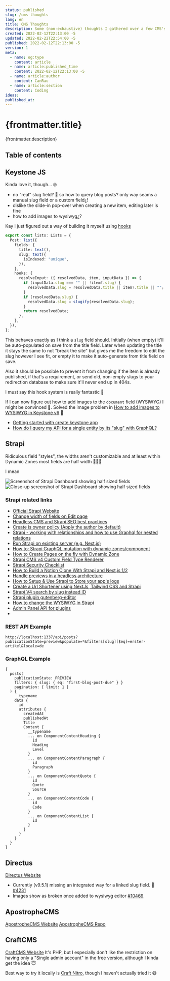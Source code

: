 ```yaml
---
status: published
slug: /cms-thoughts
lang: en
title: CMS Thoughts
description: Some (non-exhaustive) thoughts I gathered over a few CMS's I've tried out recently
created: 2022-02-12T22:13:00 -5
updated: 2022-02-22T22:54:00 -5
published: 2022-02-12T22:13:00 -5
version: 1
meta:
  - name: og:type
    content: article
  - name: article:published_time
    content: 2022-02-12T22:13:00 -5
  - name: article:author
    content: CanRau
  - name: article:section
    content: Coding
ideas:
published_at:
---
```


# {frontmatter.title}

{frontmatter.description}

## Table of contents

## Keystone JS

Kinda love it, though... 🤓

- no "real" slug field? 🤔 so how to query blog posts? only way seams a manual slug field or a custom field¿!
- dislike the slide-in pop-over when creating a new item, editing later is fine
- how to add images to wysiwyg¿?

Kay I just figured out a way of building it myself using [hooks](https://keystonejs.com/docs/guides/hooks)

```ts
export const lists: Lists = {
  Post: list({
    fields: {
      title: text(),
      slug: text({
        isIndexed: "unique",
      }),
    },
    hooks: {
      resolveInput: ({ resolvedData, item, inputData }) => {
        if (inputData.slug === "" || !item?.slug) {
          resolvedData.slug = resolvedData.title || item?.title || "";
        }
        if (resolvedData.slug) {
          resolvedData.slug = slugify(resolvedData.slug);
        }
        return resolvedData;
      },
    },
  }),
};
```

This behaves exactly as I think a `slug` field should. Initially (when empty) it'll be auto-populated on save from the title field. Later when updating the title it stays the same to not "break the site" but gives me the freedom to edit the slug however I see fit, or empty it to make it auto-generate from title field on save.

Also it should be possible to prevent it from changing if the item is already published, if that's a requirement, or send old, non-empty slugs to your redirection database to make sure it'll never end up in 404s.

I must say this hook system is really fantastic 👏

If I can now figure out how to add images to the `document` field (WYSIWYG) I might be convinced 🥰.
Solved the image problem in [How to add images to WYSIWYG in Keystone v6](en/how-to-add-images-to-wysiwyg-in-keystone-v6) 🥳

- [Getting started with create keystone app](https://keystonejs.com/docs/walkthroughs/getting-started-with-create-keystone-app)
- [How do I query my API for a single entity by its "slug" with GraphQL?](https://stackoverflow.com/questions/65829744/how-do-i-query-my-api-for-a-single-entity-by-its-slug-with-graphql)

## Strapi

Ridiculous field "styles", the widths aren't customizable and at least within Dynamic Zones most fields are half width 🤦🏻‍♂️

I mean

![Screenshot of Strapi Dashboard showing half sized fields](./strapi-dashboard-field-width.png)
![Close-up screenshot of Strapi Dashboard showing half sized fields](./strapi-dashboard-field-width_closeup.png)

### Strapi related links

- [Official Strapi Website](https://strapi.io/)
- [Change width of fields on Edit page](https://forum.strapi.io/t/change-width-of-fields-on-edit-page/181/5)
- [Headless CMS and Strapi SEO best practices](https://strapi.io/blog/headless-cms-strapi-seo-best-practices)
- [Create is owner policy (Apply the author by default)](https://docs.strapi.io/developer-docs/latest/guides/is-owner.html)
- [Strapi - working with relationships and how to use Graphql for nested relations](https://www.youtube.com/watch?v=Rw9Xd89yC2o)
- [Run Strapi on existing server (e.g. Next.js)](https://forum.strapi.io/t/run-strapi-on-existing-server-e-g-next-js/8777/1)
- [How to: Strapi GraphQL mutation with dynamic zones/component](https://stackoverflow.com/a/61376901/3484824)
- [How to Create Pages on the fly with Dynamic Zone](https://strapi.io/blog/how-to-create-pages-on-the-fly-with-dynamic-zone)
- [Strapi CMS v4 Custom Field Type Renderer](https://www.youtube.com/watch?v=3of3s_xhEnE)
- [Strapi Security Checklist](https://strapi.io/blog/strapi-security-checklist)
- [How to Build a Notion Clone With Strapi and Next.js 1/2](https://strapi.io/blog/how-to-build-a-notion-clone-with-strapi-and-next-js)
- [Handle previews in a headless architecture](https://strapi.io/blog/handling-previews-in-a-headless-architecture)
- [How to Setup & Use Strapi to Store your app's logs](https://strapi.io/blog/how-to-setup-and-use-strapi-to-store-your-app-s-logs)
- [Create a Url Shortener using NextJs, Tailwind CSS and Strapi](https://strapi.io/blog/create-a-url-shortener-using-next-js-tailwind-css-and-strapi)
- [Strapi V4 search by slug instead ID](https://forum.strapi.io/t/strapi-v4-search-by-slug-instead-id/13469)
- [Strapi plugin gutenberg-editor](https://github.com/renrizzolo/strapi-plugin-gutenberg-editor)
- [How to change the WYSIWYG in Strapi](https://strapi.io/blog/how-to-change-the-wysiwyg-in-strapi)
- [Admin Panel API for plugins](https://docs.strapi.io/developer-docs/latest/developer-resources/plugin-api-reference/admin-panel.html)
- []()

### REST API Example

```
http://localhost:1337/api/posts?publicationState=preview&populate=*&filters[slug][$eq]=erster-artikel&locale=de
```

### GraphQL Example

```gql
{
  posts(
    publicationState: PREVIEW
    filters: { slug: { eq: "first-blog-post-due" } }
    pagination: { limit: 1 }
  ) {
    __typename
    data {
      id
      attributes {
        createdAt
        publishedAt
        Title
        Content {
          __typename
          ... on ComponentContentHeading {
            id
            Heading
            Level
          }
          ... on ComponentContentParagraph {
            id
            Paragraph
          }
          ... on ComponentContentQuote {
            id
            Quote
            Source
          }
          ... on ComponentContentCode {
            id
            Code
          }
          ... on ComponentContentList {
            id
          }
        }
      }
    }
  }
}
```

## Directus

[Directus Website](https://directus.io)

- Currently (v9.5.1) missing an integrated way for a linked slug field. 🤯 [#4231](https://github.com/directus/directus/discussions/4231)
- Images show as broken once added to wysiwyg editor [#10469](https://github.com/directus/directus/issues/10469)

## ApostropheCMS

[ApostropheCMS Website](https://apostrophecms.com/) [ApostropheCMS Repo](https://github.com/apostrophecms/apostrophe)

## CraftCMS

[CraftCMS Website](https://craftcms.com)
It's PHP, but I especially don't like the restriction on having only a "Single admin account" in the free version, although I kinda get the idea 😇

Best way to try it locally is [Craft Nitro](https://craftcms.com/docs/nitro), though I haven't actually tried it 😅
